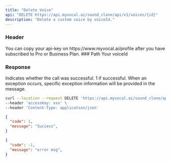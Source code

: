 ```yaml
---
title: "Delete Voice"
api: "DELETE https://api.myvocal.ai/sound_clone/api/v1/voices/{id}"
description: "Delete a custom voice by voiceId."
---
```

### Header
<ParamField header="accessKey"   type="string" required>
  You can copy your api-key on https://www.myvocal.ai/profile after you have subscribed to Pro or Business Plan.
</ParamField>
### Path
<ParamField path="id"   type="string" required>
  Your voiceId
</ParamField>

### Response

<ResponseField name="code" type="number" >
  Indicates whether the call was successful. 1 if successful.
</ResponseField>

<ResponseField name="message" type="string" >
  When an exception occurs, specific exception information will be provided in the message.
</ResponseField>

<RequestExample>

```bash Example Request
curl --location --request DELETE 'https://api.myvocal.ai/sound_clone/api/v1/voices/7812' \
--header 'accessKey: xxx' \
--header 'Content-Type: application/json' 
```
</RequestExample>

<ResponseExample>

```json  200（success）
{
  "code": 1,
  "message": "Success",
}
```
```json  200（fail）
{
  "code": -1,
  "message": "error msg",
}
```

</ResponseExample>

